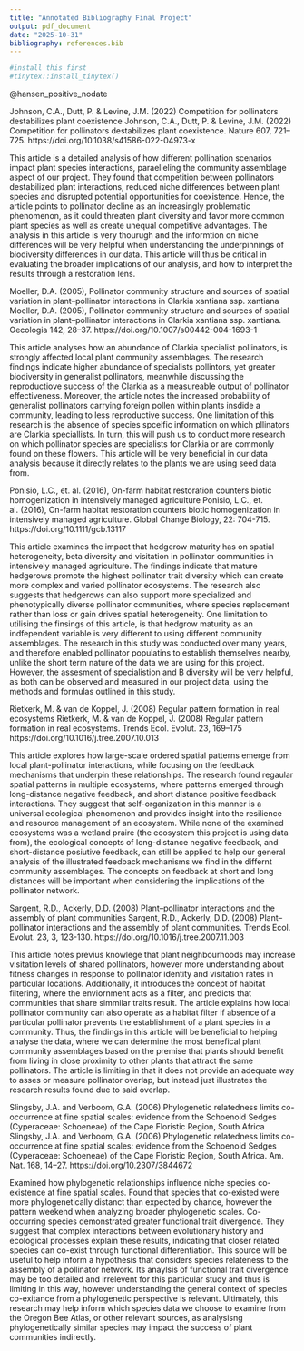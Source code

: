 ```yaml
---
title: "Annotated Bibliography Final Project"
output: pdf_document
date: "2025-10-31"
bibliography: references.bib
---
```

```r
#install this first
#tinytex::install_tinytex()

```

@hansen_positive_nodate

Johnson, C.A., Dutt, P. & Levine, J.M. (2022) Competition for pollinators destabilizes plant coexistence
  Johnson, C.A., Dutt, P. & Levine, J.M. (2022) Competition for pollinators destabilizes plant coexistence. Nature 607, 721–725. https://doi.org/10.1038/s41586-022-04973-x

This article is a detailed analysis of how different pollination scenarios impact plant species interactions, paraelleling the community assemblage aspect of our project. They found that competition between pollinators destabilized plant interactions, reduced niche differences between plant species and disrupted potential opportunities for coexistence. Hence, the article points to pollinator decline as an increasingly problematic phenomenon, as it could threaten plant diversity and favor more common plant species as well as create unequal competitive advantages. The analysis in this article is very thourugh and the informtion on niche differences will be very helpful when understanding the underpinnings of biodiversity differences in our data. This article will thus be critical in evaluating the broader implications of our analysis, and how to interpret the results through a restoration lens. 

Moeller, D.A. (2005), Pollinator community structure and sources of spatial variation in plant–pollinator interactions in Clarkia xantiana ssp. xantiana
  Moeller, D.A. (2005), Pollinator community structure and sources of spatial variation in plant–pollinator interactions in Clarkia xantiana ssp. xantiana. Oecologia 142, 28–37. https://doi.org/10.1007/s00442-004-1693-1 

This article analyses how an abundance of Clarkia specialist pollinators, is strongly affected local plant community assemblages. The research findings indicate higher abundance of specialists pollintors, yet greater biodiversity in generalist pollinators, meanwhile discussing the reproductiove success of the Clarkia as a measureable output of pollinator effectiveness. Moreover, the article notes the increased probability of generalist pollinators carrying foreign pollen within plants insdide a community, leading to less reproductive success. One limitation of this research is the absence of species spceific information on which pllinators are Clarkia speciallists. In turn, this will push us to conduct more research on which pollinator species are specialists for Clarkia or are commonly found on these flowers. This article will be very beneficial in our data analysis because it directly relates to the plants we are using seed data from. 

Ponisio, L.C., et. al. (2016), On-farm habitat restoration counters biotic homogenization in intensively managed agriculture
  Ponisio, L.C., et. al. (2016), On-farm habitat restoration counters biotic homogenization in intensively managed agriculture. Global Change Biology, 22: 704-715. https://doi.org/10.1111/gcb.13117

This article examines the impact that hedgerow maturity has on spatial heterogeneity, beta diversity and visitation in pollinator communities in intensively managed agriculture. The findings indicate that mature hedgerows promote the highest pollinator trait diversity which can create more complex and varied pollinator ecosystems. The research also suggests that hedgerows can also support more specialized and phenotypically diverse pollinator communities, where species replacement rather than loss or gain drives spatial heterogeneity. One limitation to utilising the finsings of this article, is that hedgrow maturity as an indfependent variable is very different to using different community assemblages. The research in this study was conducted over many years, and therefore enabled pollinator populatins to establish themselves nearby, unlike the short term nature of the data we are using for this project. However, the assesment of specialistion and B diversity will be very helpful, as both can be observed and measured in our project data, using the methods and formulas outlined in this study. 

Rietkerk, M. & van de Koppel, J. (2008) Regular pattern formation in real ecosystems
  Rietkerk, M. & van de Koppel, J. (2008) Regular pattern formation in real ecosystems. Trends Ecol. Evolut. 23, 169–175 https://doi.org/10.1016/j.tree.2007.10.013 

This article explores how large-scale ordered spatial patterns emerge from local plant-pollinator interactions, while focusing on the feedback mechanisms that underpin these relationships. The research found regaular spatial patterns in multiple ecosystems, where patterns emerged through long-distance negative feedback, and short distance positive feedback interactions. They suggest that self-organization in this manner is a universal ecological phenomenon and provides insight into the resilience and resource management of an ecosystem. While none of the examined ecosystems was a wetland praire (the ecosystem this project is using data from), the ecological concepts of long-distance negative feedback, and short-distance posiutive feedback, can still be applied to help our general analysis of the illustrated feedback mechanisms we find in the differnt community assemblages. The concepts on feedback at short and long distances will be important when considering the implications of the pollinator network. 

Sargent, R.D., Ackerly, D.D. (2008) Plant–pollinator interactions and the assembly of plant communities
  Sargent, R.D., Ackerly, D.D. (2008) Plant–pollinator interactions and the assembly of plant communities. Trends Ecol. Evolut. 23, 3, 123-130. https://doi.org/10.1016/j.tree.2007.11.003
  
This article notes previus knowlege that plant neighbourhoods may increase visitation levels of shared pollinators, however more understanding about fitness changes in response to pollinator identity and visitation rates in particular locations. Additionally, it introduces the concept of habitat filtering, where the enviornment acts as a filter, and predicts that communities that share simmilar traits result. The article explains how local pollinator community can also operate as a habitat filter if absence of a particular pollinator prevents the establishment of a plant species in a community. Thus, the findings in this article will be beneficial to helping analyse the data, where we can determine the most benefical plant community assemblages based on the premise that plants should benefit from living in close proximity to other plants that attract the same pollinators. The article is limiting in that it does not provide an adequate way to asses or measure pollinator overlap, but instead just illustrates the research results found due to said overlap. 

Slingsby, J.A. and Verboom, G.A. (2006) Phylogenetic relatedness limits co-occurrence at fine spatial scales: evidence from the Schoenoid Sedges (Cyperaceae: Schoeneae) of the Cape Floristic Region, South Africa  
  Slingsby, J.A. and Verboom, G.A. (2006) Phylogenetic relatedness limits co-occurrence at fine spatial scales: evidence from the Schoenoid Sedges (Cyperaceae: Schoeneae) of the Cape Floristic Region, South Africa. Am. Nat. 168, 14–27. https://doi.org/10.2307/3844672 

Examined how phylogenetic relationships influence niche species co-existence at fine spatial scales. Found that species that co-existed were more phylogenetically distanct than expected by chance, however the pattern weekend when analyzing broader phylogenetic scales. Co-occurring species demonstrated greater functional trait divergence. They suggest that complex interactions between evolutionary history and ecological processes explain these results, indicating that closer related species can co-exist through functional differentiation.  This source will be useful to help inform a hypothesis that considers species relateness to the assembly of a pollinator network. Its anaylsis of functional trait divergence may be too detailed and irrelevent for this particular study and thus is limiting in this way, however understanding the general context of species co-exitance from a phylogenetic perspective is relevant. Ultimately, this research may help inform which species data we choose to examine from the Oregon Bee Atlas, or other relevant sources, as analysisng phylogenetically similar species may impact the success of plant communities indirectly. 





